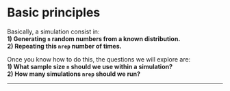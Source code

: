 # Basic principles

Basically, a simulation consist in:  
**1) Generating `n` random numbers from a known distribution.**    
**2) Repeating this `nrep` number of times.**  

Once you know how to do this, the questions we will explore are:   
**1) What sample size `n` should we use within a simulation?**  
**2) How many simulations `nrep` should we run?**  

 ***

